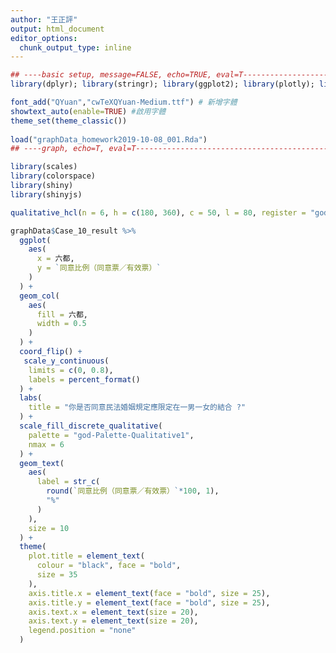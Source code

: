 ```yaml
---
author: "王正評"
output: html_document
editor_options: 
  chunk_output_type: inline
---
```


```r


## ----basic setup, message=FALSE, echo=TRUE, eval=T-----------------------
library(dplyr); library(stringr); library(ggplot2); library(plotly); library(lubridate); library(readr); library(tidyr); library(showtext)

font_add("QYuan","cwTeXQYuan-Medium.ttf") # 新增字體
showtext_auto(enable=TRUE) #啟用字體
theme_set(theme_classic())
 
load("graphData_homework2019-10-08_001.Rda")
## ----graph, echo=T, eval=T-----------------------------------------------

library(scales)
library(colorspace)
library(shiny)
library(shinyjs)

qualitative_hcl(n = 6, h = c(180, 360), c = 50, l = 80, register = "god-Palette-Qualitative1")

graphData$Case_10_result %>% 
  ggplot(
    aes(
      x = 六都, 
      y = `同意比例（同意票／有效票）`
    )
  ) + 
  geom_col(
    aes(
      fill = 六都, 
      width = 0.5
    )
  ) + 
  coord_flip() + 
   scale_y_continuous(
    limits = c(0, 0.8), 
    labels = percent_format()
  ) + 
  labs(
    title = "你是否同意民法婚姻規定應限定在一男一女的結合 ?"
  ) + 
  scale_fill_discrete_qualitative(
    palette = "god-Palette-Qualitative1", 
    nmax = 6
  ) + 
  geom_text(
    aes(
      label = str_c(
        round(`同意比例（同意票／有效票）`*100, 1), 
        "%"
      )
    ), 
    size = 10
  ) + 
  theme(
    plot.title = element_text(
      colour = "black", face = "bold", 
      size = 35 
    ), 
    axis.title.x = element_text(face = "bold", size = 25), 
    axis.title.y = element_text(face = "bold", size = 25), 
    axis.text.x = element_text(size = 20), 
    axis.text.y = element_text(size = 20), 
    legend.position = "none"
  )
```
 
